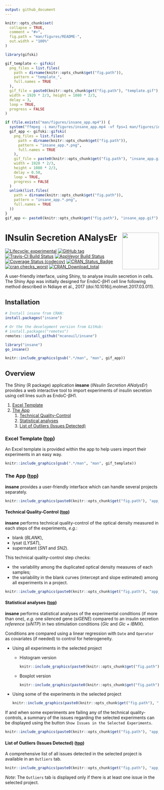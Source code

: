 ```yaml
---
output: github_document
---
```


<!-- README.md is generated from README.Rmd. Please edit that file -->

```r
knitr::opts_chunk$set(
  collapse = TRUE,
  comment = "#>",
  fig.path = "man/figures/README-",
  out.width = "100%"
)

library(gifski)

gif_template <- gifski(
  png_files = list.files(
    path = dirname(knitr::opts_chunk$get("fig.path")), 
    pattern = "template_", 
    full.names = TRUE
  ), 
  gif_file = paste0(knitr::opts_chunk$get("fig.path"), "template.gif"), 
  width = 1920 * 2/3, height = 1080 * 2/3,
  delay = 3, 
  loop = TRUE, 
  progress = FALSE
)

if (file.exists("man/figures/insane_app.mp4")) {
  system("ffmpeg -i man/figures/insane_app.mp4 -vf fps=1 man/figures/insane_app%04d.png")
  gif_app <- gifski::gifski(
    png_files = list.files(
      path = dirname(knitr::opts_chunk$get("fig.path")), 
      pattern = "insane_app.*.png", 
      full.names = TRUE
    ), 
    gif_file = paste0(knitr::opts_chunk$get("fig.path"), "insane_app.gif"),
    width = 1920 * 2/3,
    height = 1080 * 2/3,
    delay = 0.50,
    loop = TRUE,
    progress = FALSE
  )
  unlink(list.files(
    path = dirname(knitr::opts_chunk$get("fig.path")), 
    pattern = "insane_app.*.png", 
    full.names = TRUE
  ))
}
gif_app <- paste0(knitr::opts_chunk$get("fig.path"), "insane_app.gif")
```

# INsulin Secretion ANalysEr <img src="man/figures/insane.png" align="right" width="120" />

<!-- badges: start -->
[![Lifecycle: experimental](https://img.shields.io/badge/lifecycle-experimental-orange.svg)](https://www.tidyverse.org/lifecycle/#experimental)
[![GitHub
tag](https://img.shields.io/github/tag/mcanouil/insane.svg?label=latest%20tag&include_prereleases)](https://github.com/mcanouil/insane)
[![Travis-CI Build
Status](https://travis-ci.org/mcanouil/insane.svg?branch=master)](https://travis-ci.org/mcanouil/insane)
[![AppVeyor Build
Status](https://ci.appveyor.com/api/projects/status/github/mcanouil/insane?branch=master&svg=true)](https://ci.appveyor.com/project/mcanouil/insane)
[![Coverage Status
(codecov)](https://codecov.io/gh/mcanouil/insane/branch/master/graph/badge.svg)](https://codecov.io/gh/mcanouil/insane)
[![CRAN\_Status\_Badge](https://www.r-pkg.org/badges/version-ago/insane)](https://cran.r-project.org/package=insane)
[![cran
checks\_worst](https://cranchecks.info/badges/worst/insane)](https://cran.r-project.org/web/checks/check_results_insane.html)
[![CRAN\_Download\_total](https://cranlogs.r-pkg.org/badges/insane)](https://cran.r-project.org/package=insane)
<!-- badges: end -->

A user-friendly interface, using Shiny, to analyse insulin secretion in cells.  
The Shiny App was initially designed for EndoC-βH1 cell line following method described in Ndiaye et al., 2017 (doi:10.1016/j.molmet.2017.03.011).

## Installation

```r
# Install insane from CRAN:
install.packages("insane")

# Or the the development version from GitHub:
# install.packages("remotes")
remotes::install_github("mcanouil/insane")
```

```r
library("insane")
go_insane()
```
```r
knitr::include_graphics(gsub(".*/man", "man", gif_app))
```


## Overview

The Shiny (R package) application __insane__ (*INsulin Secretion ANalysEr*) provides a web interactive tool to import experiments of insulin secretion using cell lines such as EndoC-βH1.

1. [Excel Template](#excel-template-top)  
2. [The App](#the-app-top)  
    1. [Technical Quality-Control](#technical-quality-control-top)  
    2. [Statistical analyses](#statistical-analyses-top)  
    3. [List of Outliers (Issues Detected)](#list-of-outliers-issues-detected-top)

### Excel Template ([top](#overview))

An Excel template is provided within the app to help users import their experiments in an easy way.

```r
knitr::include_graphics(gsub(".*/man", "man", gif_template))
```

### The App ([top](#overview))

__insane__ provides a user-friendly interface which can handle several projects separately.

```r
knitr::include_graphics(paste0(knitr::opts_chunk$get("fig.path"), "app_001.png"))
```

#### Technical Quality-Control ([top](#overview))

__insane__ performs technical quality-control of the optical density measured in each steps of the experiments, *e.g.*:

* blank (*BLANK*), 
* lysat (*LYSAT*), 
* supernatant (*SN1* and *SN2*).  

This technical quality-control step checks:

* the variability among the duplicated optical density measures of each samples;
* the variability in the blank curves (intercept and slope estimated) among all experiments in a project.

```r
knitr::include_graphics(paste0(knitr::opts_chunk$get("fig.path"), "app_002.png"))
```

#### Statistical analyses ([top](#overview))

__insane__ performs statistical analyses of the experimental conditions (if more than one), *e.g.* one silenced gene (*siGENE*) compared to an insulin secretion *reference* (*siNTP*) in two stimulation conditions (*Glc* and *Glc + IBMX*).

Conditions are compared using a linear regression with `Date` and `Operator` as covariates (if needed) to control for heterogeneity.

* Using all experiments in the selected project

    * Histogram version
    
        ```r
        knitr::include_graphics(paste0(knitr::opts_chunk$get("fig.path"), "app_003.png"))
        ```

    * Boxplot version
    
        ```r
        knitr::include_graphics(paste0(knitr::opts_chunk$get("fig.path"), "app_004.png"))
        ```

* Using some of the experiments in the selected project

    ```r
    knitr::include_graphics(paste0(knitr::opts_chunk$get("fig.path"), "app_005.png"))
    ```

If and when some experiments are failing any of the technical quality-controls, a summary of the issues regarding the selected experiments can be displayed using the button `Show Issues in the Selected Experiments`.

```r
knitr::include_graphics(paste0(knitr::opts_chunk$get("fig.path"), "app_006.png"))
```


#### List of Outliers (Issues Detected) ([top](#overview))

A comprehensive list of all issues detected in the selected project is available in an `Outliers` tab.

```r
knitr::include_graphics(paste0(knitr::opts_chunk$get("fig.path"), "app_007.png"))
```

*Note*: The `Outliers` tab is displayed only if there is at least one issue in the selected project.
